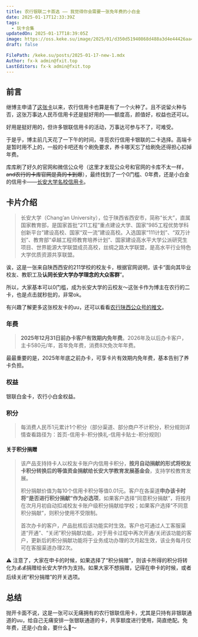 ```yaml
---
title: 农行银联二卡首选 —— 我觉得你会需要一张免年费的小白金
date: 2025-01-17T12:33:39Z
tags:
  - 玩卡合集
updatedOn: 2025-01-17T18:39:05Z
image: https://oss.keke.su/image/2025/01/d350d51940868d488a3d4e44426aa462.png
draft: false

FilePath: /keke.su/posts/2025-01-17-new-1.mdx
Author: fx-k admin@fxit.top
LastEditors: fx-k admin@fxit.top
---
```

## 前言

继博主申请了[这张卡](/posts/2024-08-03-new-2)以来，农行信用卡也算是有了一个火种了。且不说留火种与否，这张万事达人民币信用卡还是挺好用的——额度高，颜值好，权益也还可以。

好用是挺好用的，但许多银联信用卡的活动，万事达可参与不了，可难受。

于是乎，博主前几天花了一下午的时间，寻觅农行信用卡银联的二卡选择。高端卡是暂时用不上的，一般的卡吧还有个刷免要求，养卡哪天忘了给刷免还得担心扣掉年费。

库库刷了好久的官网和微信公众号（这里才发现公众号和官网的卡库不太一样，~~and农行的卡库官网是真的卡到爆~~），最终找到了一个0门槛、0年费，还是小白金的信用卡——[长安大学名校信用卡](https://www.abchina.com/cn/CreditCard/ApplyCard/cardinfo/202212/t20221228_2222418.htm?cardId=2022122815382106893)。

## 卡片介绍

> 长安大学（Chang’an University），位于陕西省西安市，简称“长大”，直属国家教育部，是国家首批“211工程”重点建设大学、国家“985工程优势学科创新平台”建设高校、国家“双一流”建设高校。入选国家“111计划”、“双万计划”、教育部“卓越工程师教育培养计划”、国家建设高水平大学公派研究生项目、世界能源大学联盟成员高校，丝绸之路大学联盟，是高水平行业特色大学优质资源共享联盟。

诶，这是一张来自陕西西安的211学校的校友卡，根据官网说明，该卡“面向其毕业校友、教职工及**认同长安大学办学理念的大众客群**”。

所以，大家基本可以0门槛，成为长安大学的云校友～这张卡作为博主在农行的二卡，也是点击就秒批的，非常ok。

有兴趣了解更多这张校友卡的uu，还可以看看[农行陕西公众号的推文](https://mp.weixin.qq.com/s/-rI34rJP7od82_3jWEbhFw)。

### 年费

> **2025年12月31日前办卡客户有效期内免年费**。2026年及以后办卡客户，主卡580元/年，首年免年费，消费8次免次年年费。

最最重要的是，2025年年底之前办卡，可享卡片有效期内免年费，基本告别了养卡负担。

### 权益

银联白金卡，农行小白金权益。

### 积分

> 每消费人民币1元累计1个积分（部分渠道、部分商户不计积分，积分规则详情查看路径为：首页-信用卡-积分换礼-信用卡贴士-积分规则）

#### 关于积分捐赠

> 该产品支持持卡人以校友卡账户内信用卡积分，**按月自动捐献的形式将校友卡积分转换后的等值资金捐献给长安大学教育发展基金会**，支持学校教育发展。
>
> 积分捐献价值为每10个信用卡积分等值0.01元。客户在各渠道**申办该卡时将“是否进行积分捐献”作为必选项**，如果客户选择“同意积分捐献”，将按月在次月月初自动扣减校友卡账户级积分捐献给学校；如果客户选择“不同意积分捐献”，则积分使用不受限制。
>
> 首次办卡的客户，产品批核后该功能实时生效。客户也可通过人工客服渠道“开通”、“关闭”积分捐献功能，对于用卡过程中再次开通/关闭该功能的客户，更新后的积分捐献功能将于业务成功办理的次月起生效，该业务每月仅可在客服渠道办理2次。

⚠️ 注意了，大家在申卡的时候，如果选择了“积分捐赠”，则该卡所得的积分将转化为💰💰捐赠给长安大学作为支持。如果大家不想捐赠，记得在申卡的时候，或者后续关闭“积分捐赠”的开关选项。

## 总结

抛开卡面不说，这是一张可以无痛拥有的农行银联信用卡，尤其是只持有非银联通道的uu，给自己无痛安排一张银联通道的卡，共享额度进行使用，简直绝配。免年费，还是小白金，要什么🚴～